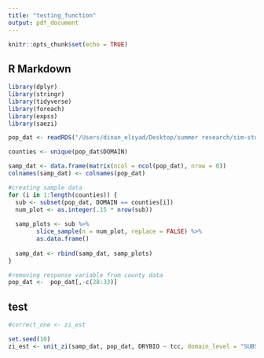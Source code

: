 ```yaml
---
title: "testing_function"
output: pdf_document
---
```


```r
knitr::opts_chunk$set(echo = TRUE)
```

## R Markdown

```r
library(dplyr)
library(stringr)
library(tidyverse)
library(foreach)
library(expss)
library(saezi)

```


```r

pop_dat <- readRDS("/Users/dinan_elsyad/Desktop/summer research/sim-studies/sandbox/sim_samp.rds")

counties <- unique(pop_dat$DOMAIN)

samp_dat <- data.frame(matrix(ncol = ncol(pop_dat), nrow = 0))
colnames(samp_dat) <- colnames(pop_dat)

#creating sample data 
for (i in 1:length(counties)) {
  sub <- subset(pop_dat, DOMAIN == counties[i])
  num_plot <- as.integer(.15 * nrow(sub))
  
  samp_plots <- sub %>%
        slice_sample(n = num_plot, replace = FALSE) %>%
        as.data.frame()
  
  samp_dat <- rbind(samp_dat, samp_plots)
}

#removing response variable from county data 
pop_dat <-  pop_dat[,-c(28:33)]


```


## test

```r

#correct_one <- zi_est

set.seed(10)
zi_est <- unit_zi(samp_dat, pop_dat, DRYBIO ~ tcc, domain_level = "SUBSECTION", mse_est = T, B = 25)

```


